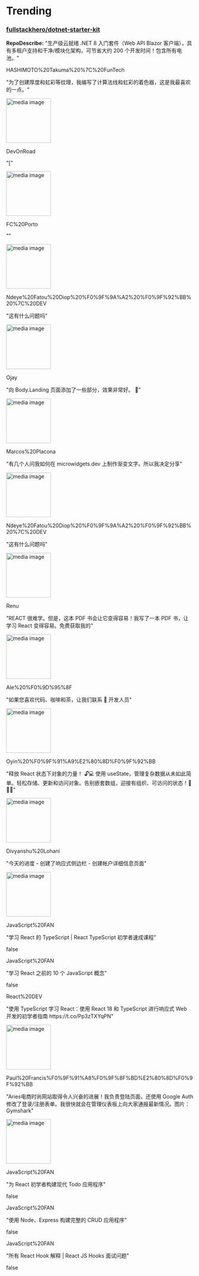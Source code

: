
# Trending

### [fullstackhero/dotnet-starter-kit](https://github.com/fullstackhero/dotnet-starter-kit)
**RepoDescribe:** "生产级云就绪 .NET 8 入门套件（Web API Blazor 客户端），具有多租户支持和干净/模块化架构，可节省大约 200 个开发时间！包含所有电池。"
  

<TwoColumnLayout>
  <div>
    <p>HASHIMOTO%20Takuma%20%7C%20FunTech</p>
    <p>"为了创建厚度和虹彩等纹理，我编写了计算法线和虹彩的着色器，这是我最喜欢的一点。"</p>
  </div>
  <img width="120" src="https://pbs.twimg.com/amplify_video_thumb/1811373149180874752/img/6SoHJRn3nDpRtg4m.jpg" alt="media image" />
</TwoColumnLayout>
  

<TwoColumnLayout>
  <div>
    <p>DevOnRoad</p>
    <p>"["</p>
  </div>
  <img width="120" src="https://pbs.twimg.com/media/GTW8weiXEAEnfoa.jpg" alt="media image" />
</TwoColumnLayout>
  

<TwoColumnLayout>
  <div>
    <p>FC%20Porto</p>
    <p>""</p>
  </div>
  <img width="120" src="https://pbs.twimg.com/amplify_video_thumb/1814661733757190144/img/vdeQ-RLn8C0Ws87A.jpg" alt="media image" />
</TwoColumnLayout>
  

<TwoColumnLayout>
  <div>
    <p>Ndeye%20Fatou%20Diop%20%F0%9F%9A%A2%20%F0%9F%92%BB%20%7C%20DEV</p>
    <p>"这有什么问题吗"</p>
  </div>
  <img width="120" src="https://pbs.twimg.com/media/GTV2-k9WsAAu8KN.jpg" alt="media image" />
</TwoColumnLayout>
  

<TwoColumnLayout>
  <div>
    <p>Ojay</p>
    <p>"向 Body.Landing 页面添加了一些部分，效果非常好。 🚀"</p>
  </div>
  <img width="120" src="https://pbs.twimg.com/media/GTVxrmzXEAA7MSg.jpg" alt="media image" />
</TwoColumnLayout>
  

<TwoColumnLayout>
  <div>
    <p>Marcos%20Placona</p>
    <p>"有几个人问我如何在 microwidgets.dev 上制作渐变文字。所以我决定分享"</p>
  </div>
  <img width="120" src="https://pbs.twimg.com/media/GTQswPZW8AAiLlt.jpg" alt="media image" />
</TwoColumnLayout>
  

<TwoColumnLayout>
  <div>
    <p>Ndeye%20Fatou%20Diop%20%F0%9F%9A%A2%20%F0%9F%92%BB%20%7C%20DEV</p>
    <p>"这有什么问题吗"</p>
  </div>
  <img width="120" src="https://pbs.twimg.com/media/GTQtY40XsAAFAdW.jpg" alt="media image" />
</TwoColumnLayout>
  

<TwoColumnLayout>
  <div>
    <p>Renu</p>
    <p>"REACT 很难学。但是，这本 PDF 书会让它变得容易！我写了一本 PDF 书，让学习 React 变得容易。免费获取我的"</p>
  </div>
  <img width="120" src="https://pbs.twimg.com/media/GSqhKsybAAASTNk.jpg" alt="media image" />
</TwoColumnLayout>
  

<TwoColumnLayout>
  <div>
    <p>Ale%20%F0%9D%95%8F</p>
    <p>"如果您喜欢代码、咖啡和茶，让我们联系 🤝 开发人员"</p>
  </div>
  <img width="120" src="https://pbs.twimg.com/media/GTT_6HQWYAAWhAU.jpg" alt="media image" />
</TwoColumnLayout>
  

<TwoColumnLayout>
  <div>
    <p>Oyin%20%F0%9F%91%A9%E2%80%8D%F0%9F%92%BB</p>
    <p>"释放 React 状态下对象的力量！ 🔓💻 使用 useState，管理复杂数据从未如此简单。轻松存储、更新和访问对象。告别嵌套数组，迎接有组织、可访问的状态！🚀🧚‍♀️"</p>
  </div>
  <img width="120" src="https://pbs.twimg.com/ext_tw_video_thumb/1816547000373886976/pu/img/evOJOs7UCs5js6CR.jpg" alt="media image" />
</TwoColumnLayout>
  

<TwoColumnLayout>
  <div>
    <p>Divyanshu%20Lohani</p>
    <p>"今天的进度 - 创建了响应式侧边栏 - 创建帐户详细信息页面"</p>
  </div>
  <img width="120" src="https://pbs.twimg.com/media/GTQ8IaZbUAAG9LA.jpg" alt="media image" />
</TwoColumnLayout>
  

<TwoColumnLayout>
  <div>
    <p>JavaScript%20FAN</p>
    <p>"学习 React 的 TypeScript | React TypeScript 初学者速成课程"</p>
  </div>
  false
</TwoColumnLayout>
  

<TwoColumnLayout>
  <div>
    <p>JavaScript%20FAN</p>
    <p>"学习 React 之前的 10 个 JavaScript 概念"</p>
  </div>
  false
</TwoColumnLayout>
  

<TwoColumnLayout>
  <div>
    <p>React%20DEV</p>
    <p>"使用 TypeScript 学习 React：使用 React 18 和 TypeScript 进行响应式 Web 开发的初学者指南 https://t.co/Pp3zTXYqPN"</p>
  </div>
  <img width="120" src="https://pbs.twimg.com/media/GSLOok9aQAAprOK.jpg" alt="media image" />
</TwoColumnLayout>
  

<TwoColumnLayout>
  <div>
    <p>Paul%20Francis%F0%9F%91%A8%F0%9F%8F%BD%E2%80%8D%F0%9F%92%BB</p>
    <p>"Aries电商时尚网站取得令人兴奋的进展！我负责登陆页面，还使用 ​​Google Auth 修改了登录/注册表单。我很快就会在管理仪表板上向大家通报最新情况。图片：Gymshark"</p>
  </div>
  <img width="120" src="https://pbs.twimg.com/media/GTR1c0CWUAAmkhh.jpg" alt="media image" />
</TwoColumnLayout>
  

<TwoColumnLayout>
  <div>
    <p>JavaScript%20FAN</p>
    <p>"为 React 初学者构建现代 Todo 应用程序"</p>
  </div>
  false
</TwoColumnLayout>
  

<TwoColumnLayout>
  <div>
    <p>JavaScript%20FAN</p>
    <p>"使用 Node、Express 构建完整的 CRUD 应用程序"</p>
  </div>
  false
</TwoColumnLayout>
  

<TwoColumnLayout>
  <div>
    <p>JavaScript%20FAN</p>
    <p>"所有 React Hook 解释 | React JS Hooks 面试问题"</p>
  </div>
  false
</TwoColumnLayout>
  